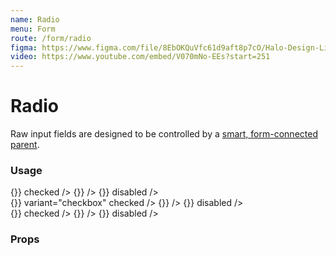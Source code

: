 ```yaml
---
name: Radio
menu: Form
route: /form/radio
figma: https://www.figma.com/file/8EbOKQuVfc61d9aft8p7cO/Halo-Design-Library?node-id=535%3A1439
video: https://www.youtube.com/embed/V070mNo-EEs?start=251
---
```



# Radio

Raw input fields are designed to be controlled by a [smart, form-connected parent](https://github.com/venturehacks/AngelList/blob/master/frontend/talent/components/Form/TextField/index.tsx).

### Usage

<Playground>
  <Label field="ice-cream" title="Radio" containsFieldGroup>
    <div className="mb-8 flex max-w-xl flex-row gap-10">
      <Radio
        name="ice-cream"
        value="chocolate"
        label="Chocolate"
        onChange={() => {}}
        checked
      />
      <Radio
        name="ice-cream"
        value="vanilla"
        label="Vanilla"
        onChange={() => {}}
      />
      <Radio
        name="ice-cream"
        value="strawberry"
        label="Strawberry"
        onChange={() => {}}
        disabled
      />
    </div>
  </Label>
  <Label
    field="ice-cream-row-checkbox"
    title="Checkbox"
    byline="Looks like checkbox, behaves like radio"
    containsFieldGroup
  >
    <div className="mb-8 flex max-w-xl flex-row gap-10">
      <Radio
        name="ice-cream-row-checkbox"
        value="chocolate"
        label="Chocolate"
        onChange={() => {}}
        variant="checkbox"
        checked
      />
      <Radio
        name="ice-cream-row-checkbox"
        value="vanilla"
        label="Vanilla"
        variant="checkbox"
        onChange={() => {}}
      />
      <Radio
        name="ice-cream-row-checkbox"
        value="strawberry"
        label="Strawberry"
        variant="checkbox"
        onChange={() => {}}
        disabled
      />
    </div>
  </Label>
  <Label field="ice-cream-row-pill" title="Pill" containsFieldGroup>
    <div className="mb-8 flex max-w-xl flex-row gap-10">
      <Radio
        variant="pill"
        name="ice-cream-row-pill"
        value="chocolate"
        label="Chocolate"
        onChange={() => {}}
        checked
      />
      <Radio
        variant="pill"
        name="ice-cream-row-pill"
        value="vanilla"
        label="Vanilla"
        onChange={() => {}}
      />
      <Radio
        variant="pill"
        name="ice-cream-row-pill"
        value="strawberry"
        label="Strawberry"
        onChange={() => {}}
        disabled
      />
    </div>
  </Label>
</Playground>

### Props

<Props of={Radio} />
